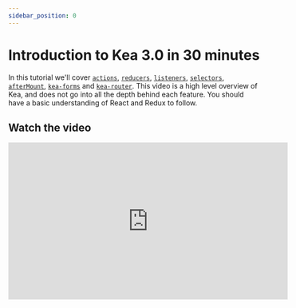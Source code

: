 ```yaml
---
sidebar_position: 0
---
```



# Introduction to Kea 3.0 in 30 minutes

In this tutorial we'll cover [`actions`](/docs/core/actions),
[`reducers`](/docs/core/reducers), [`listeners`](/docs/core/listeners), [`selectors`](/docs/core/selectors),
[`afterMount`](/docs/core/events), [`kea-forms`](/docs/plugins/forms) and [`kea-router`](/docs/plugins/router).
This video is a high level overview of Kea, and does not go into all the depth behind each feature. You should have a basic
understanding of React and Redux to follow.

## Watch the video

<iframe
  width="560"
  height="315"
  src="https://www.youtube.com/embed/zpu4vZX-r_Q"
  title="YouTube video player"
  frameBorder="0"
  allow="accelerometer; autoplay; clipboard-write; encrypted-media; gyroscope; picture-in-picture"
  allowFullScreen
  style={{ width: '100%', height: 'auto', aspectRatio: '16 / 10' }}
/>

## Code samples

Here is the code that will build in the tutorial:

### `Simple.tsx`

```tsx
import {
  actions,
  kea,
  reducers,
  useActions,
  path,
  useValues,
  listeners,
  afterMount,
  beforeUnmount,
} from 'kea'

import type { simpleLogicType } from './SimpleType'

const simpleLogic = kea<simpleLogicType>([
  path(['App', 'Simple', 'Simple']),
  actions({
    increment: true,
    decrement: true,
  }),
  reducers({
    counter: [
      0,
      {
        increment: (state) => state + 1,
        decrement: (state) => state + 1,
      },
    ],
  }),
  listeners({
    increment: async (_, breakpoint) => {
      console.log('up and to the right!')
      await breakpoint(1000)
      console.log('only once')
    },
  }),
  afterMount(({ actions, cache }) => {
    cache.interval = window.setInterval(() => {
      actions.increment()
    }, 1000)
  }),
  beforeUnmount(({ cache }) => {
    cache.interval && window.clearInterval(cache.interval)
  }),
])

export function Simple() {
  const { increment, decrement } = useActions(simpleLogic)
  const { counter } = useValues(simpleLogic)

  return (
    <div>
      <div>Counter: {counter}</div>
      <button onClick={increment}>+</button>
      <button onClick={decrement}>-</button>
    </div>
  )
}
```

### `LoginForm.tsx`

```tsx
import './LoginForm.scss'
import { kea, path, useValues } from 'kea'
import { forms, Form, Field } from 'kea-forms'
import type { loginLogicType } from './LoginFormType'

const loginLogic = kea<loginLogicType>([
  path(['App', 'LoginForm', 'LoginForm']),
  forms(({ actions }) => ({
    loginForm: {
      defaults: { user: '', pass: '' },
      errors: ({ user, pass }) => ({
        user: !user ? 'Please enter a user' : '',
        pass: !pass ? 'Please enter a password' : '',
      }),
      submit: async ({ user, pass }, breakpoint) => {
        console.log(user, pass)
        await breakpoint(1000)
        console.log('we are in')
        actions.resetLoginForm()
      },
    },
  })),
])

export function LoginForm(): JSX.Element {
  const { isLoginFormSubmitting } = useValues(loginLogic)
  return (
    <Form logic={loginLogic} formKey="loginForm" enableFormOnSubmit className="LoginForm">
      {/* `value` and `onChange` are passed automatically to children of <Field> */}
      <Field name="user" label="Username">
        <input type="text" />
      </Field>
      <Field name="pass" label="Password">
        <input type="password" />
      </Field>
      <button type="submit" disabled={isLoginFormSubmitting}>
        Login!
      </button>
    </Form>
  )
}
```

### `App.tsx`

```tsx
import React from 'react'
import './App.scss'
import { Simple } from './Simple/Simple'
import { LoginForm } from './LoginForm/LoginForm'
import { actions, kea, reducers, path, useValues, selectors, useActions } from 'kea'

import type { sceneLogicType } from './AppType'
import { actionToUrl, router, urlToAction } from 'kea-router'

export enum Scene {
  LoginForm = 'login',
  Simple = 'simple',
}

const scenes: Record<Scene, () => JSX.Element> = {
  [Scene.LoginForm]: LoginForm,
  [Scene.Simple]: Simple,
}

export const sceneLogic = kea<sceneLogicType<Scene>>([
  path(['App', 'sceneLogic']),
  actions({ setScene: (scene: Scene) => ({ scene }) }),
  reducers({ scene: [Scene.LoginForm as Scene, { setScene: (_, { scene }) => scene }] }),
  selectors({ Component: [(s) => [s.scene], (scene) => scenes[scene]] }),

  actionToUrl({ setScene: ({ scene }) => `/${scene}` }),
  urlToAction(({ actions, values }) => ({
    '/': () => {
      router.actions.push('/login')
    },
    '/:scene': ({ scene }) => {
      if (scene && values.scene !== scene) {
        actions.setScene(scene as Scene)
      }
    },
  })),
])

function Menu() {
  const { scene } = useValues(sceneLogic)
  const { setScene } = useActions(sceneLogic)
  return (
    <div style={{ margin: 20 }}>
      {Object.keys(scenes).map((key) => (
        <button
          key={key}
          onClick={() => setScene(key as Scene)}
          style={{ fontWeight: scene === key ? 'bold' : 'normal' }}
        >
          {key}
        </button>
      ))}
    </div>
  )
}

export function App() {
  const { Component } = useValues(sceneLogic)
  return (
    <div className="App">
      <Header />
      <Menu />
      <div className="App-layout">
        <Component />
      </div>
    </div>
  )
}
```
